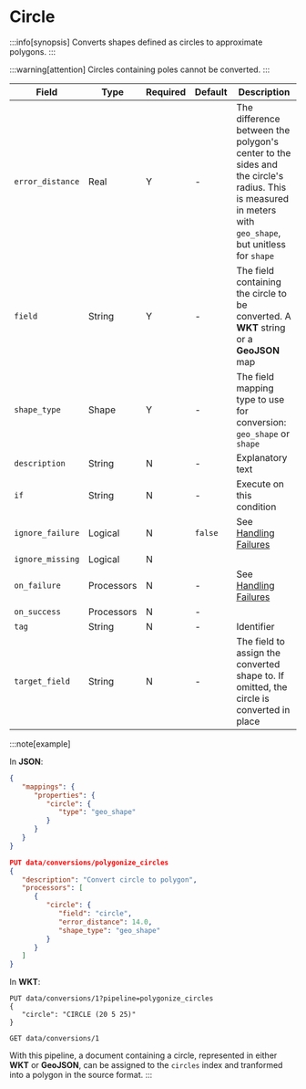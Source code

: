 # Circle

:::info[synopsis]
Converts shapes defined as circles to approximate polygons.
:::

:::warning[attention]
Circles containing poles cannot be converted.
:::

|Field|Type|Required|Default|Description|
|---|---|---|---|---|
|`error_distance`|Real|Y|-|The difference between the polygon's center to the sides and the circle's radius. This is measured in meters with `geo_shape`, but unitless for `shape`|
|`field`|String|Y|-|The field containing the circle to be converted. A **WKT** string or a **GeoJSON** map|
|`shape_type`|Shape|Y|-|The field mapping type to use for conversion: `geo_shape` or `shape`|
|`description`|String|N|-|Explanatory text|
|`if`|String|N|-|Execute on this condition|
|`ignore_failure`|Logical|N|`false`|See [Handling Failures](../handling-failures.mdx)|
|`ignore_missing`|Logical|N|||
|`on_failure`|Processors|N|-|See [Handling Failures](../handling-failures.mdx)|
|`on_success`|Processors|N|-||
|`tag`|String|N|-|Identifier|
|`target_field`|String|N|-|The field to assign the converted shape to. If omitted, the circle is converted in place|

:::note[example]

In **JSON**:

```json
{
   "mappings": {
      "properties": {
         "circle": {
            "type": "geo_shape"
         }
      }
   }
}

PUT data/conversions/polygonize_circles
{
   "description": "Convert circle to polygon",
   "processors": [
      {
         "circle": {
            "field": "circle",
            "error_distance": 14.0,
            "shape_type": "geo_shape"
         }
      }
   ]
}
```

In **WKT**:

```wkt
PUT data/conversions/1?pipeline=polygonize_circles
{
   "circle": "CIRCLE (20 5 25)"
}

GET data/conversions/1
```


With this pipeline, a document containing a circle, represented in either **WKT** or **GeoJSON**, can be assigned to the `circles` index and tranformed into a polygon in the source format.
:::
